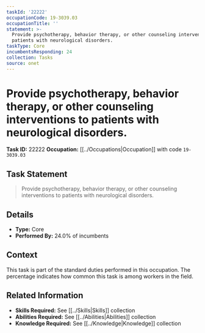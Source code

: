 ```yaml
---
taskId: '22222'
occupationCode: 19-3039.03
occupationTitle: ''
statement: >-
  Provide psychotherapy, behavior therapy, or other counseling interventions to
  patients with neurological disorders.
taskType: Core
incumbentsResponding: 24
collection: Tasks
source: onet
---
```

# Provide psychotherapy, behavior therapy, or other counseling interventions to patients with neurological disorders.

**Task ID:** 22222
**Occupation:** [[../Occupations|Occupation]] with code `19-3039.03`

## Task Statement

> Provide psychotherapy, behavior therapy, or other counseling interventions to patients with neurological disorders.

## Details

- **Type:** Core
- **Performed By:** 24.0% of incumbents

## Context

This task is part of the standard duties performed in this occupation. The percentage indicates how common this task is among workers in the field.

## Related Information

- **Skills Required:** See [[../Skills|Skills]] collection
- **Abilities Required:** See [[../Abilities|Abilities]] collection
- **Knowledge Required:** See [[../Knowledge|Knowledge]] collection
